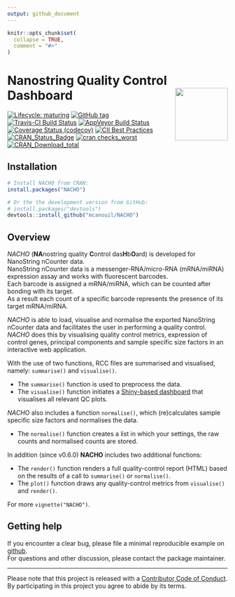 ```yaml
---
output: github_document
---
```


<!-- README.md is generated from README.Rmd. Please edit that file -->

```r
knitr::opts_chunk$set(
  collapse = TRUE,
  comment = "#>"
)
```

# Nanostring Quality Control Dashboard <img src="man/figures/nacho_hex.png" align="right" width="120" />

<!-- badges: start -->
[![Lifecycle: maturing](https://img.shields.io/badge/lifecycle-maturing-blue.svg)](https://www.tidyverse.org/lifecycle/#maturing)
[![GitHub tag](https://img.shields.io/github/tag/mcanouil/NACHO.svg?label="latest tag")](https://github.com/mcanouil/NACHO)
[![Travis-CI Build Status](https://travis-ci.org/mcanouil/NACHO.svg?branch=master)](https://travis-ci.org/mcanouil/NACHO)
[![AppVeyor Build Status](https://ci.appveyor.com/api/projects/status/github/mcanouil/NACHO?branch=master&svg=true)](https://ci.appveyor.com/project/mcanouil/NACHO)
[![Coverage Status (codecov)](https://codecov.io/gh/mcanouil/NACHO/branch/master/graph/badge.svg)](https://codecov.io/gh/mcanouil/NACHO)
[![CII Best Practices](https://bestpractices.coreinfrastructure.org/projects/2719/badge)](https://bestpractices.coreinfrastructure.org/projects/2719)
[![CRAN_Status_Badge](http://www.r-pkg.org/badges/version-ago/NACHO)](https://cran.r-project.org/package=NACHO)
[![cran checks_worst](https://cranchecks.info/badges/worst/NACHO)](https://cran.r-project.org/web/checks/check_results_NACHO.html)
[![CRAN_Download_total](http://cranlogs.r-pkg.org/badges/grand-total/NACHO)](https://cran.r-project.org/package=NACHO)
<!--[![cran checks_summary](https://cranchecks.info/badges/summary/NACHO)](https://cran.r-project.org/web/checks/check_results_NACHO.html)-->
<!--[![CRAN_Download_month](http://cranlogs.r-pkg.org/badges/NACHO?color=brightgreen)](https://cran.r-project.org/package=NACHO)-->
<!--[![Coverage Status (coveralls)](https://coveralls.io/repos/github/mcanouil/NACHO/badge.svg?branch=master)](https://coveralls.io/github/mcanouil/NACHO?branch=master)-->
<!-- badges: end -->


## Installation

```r
# Install NACHO from CRAN:
install.packages("NACHO")

# Or the the development version from GitHub:
# install.packages("devtools")
devtools::install_github("mcanouil/NACHO")
```


## Overview 

*NACHO* (**NA**nostring quality **C**ontrol das**H**b**O**ard) is developed for NanoString nCounter data.  
NanoString nCounter data is a messenger-RNA/micro-RNA (mRNA/miRNA) expression assay and works with fluorescent barcodes.  
Each barcode is assigned a mRNA/miRNA, which can be counted after bonding with its target.  
As a result each count of a specific barcode represents the presence of its target mRNA/miRNA.


*NACHO* is able to load, visualise and normalise the exported NanoString nCounter data and facilitates the user in performing a quality control.  
*NACHO* does this by visualising quality control metrics, expression of control genes, principal components and sample specific size factors in an interactive web application.

With the use of two functions, RCC files are summarised and visualised, namely: `summarise()` and `visualise()`.

* The `summarise()` function is used to preprocess the data. 
* The `visualise()` function initiates a [Shiny-based dashboard](https://shiny.rstudio.com/) that visualises all relevant QC plots.

*NACHO* also includes a function `normalise()`, which (re)calculates sample specific size factors and normalises the data.

* The `normalise()` function creates a list in which your settings, the raw counts and normalised counts are stored.

In addition (since v0.6.0) **NACHO** includes two additional functions:

* The `render()` function renders a full quality-control report (HTML) based on the results of a call to `summarise()` or `normalise()`.
* The `plot()` function draws any quality-control metrics from `visualise()` and `render()`.

For more `vignette("NACHO")`.

## Getting help

If you encounter a clear bug, please file a minimal reproducible example on [github](https://github.com/mcanouil/NACHO/issues).  
For questions and other discussion, please contact the package maintainer.

---
Please note that this project is released with a [Contributor Code of Conduct](.github/CODE_OF_CONDUCT.md).  
By participating in this project you agree to abide by its terms.
